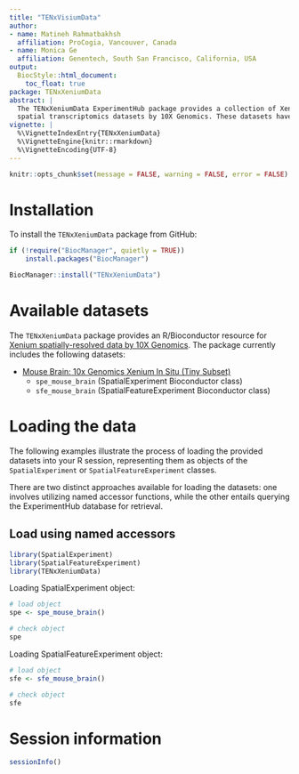 ```yaml
---
title: "TENxVisiumData"
author:
- name: Matineh Rahmatbakhsh
  affiliation: ProCogia, Vancouver, Canada
- name: Monica Ge 
  affiliation: Genentech, South San Francisco, California, USA
output:
  BiocStyle::html_document:
    toc_float: true
package: TENxXeniumData
abstract: |
  The TENxXeniumData ExperimentHub package provides a collection of Xenium 
  spatial transcriptomics datasets by 10X Genomics. These datasets have been formatted into the Bioconductor classes, the SpatialExperiment or SpatialFeatureExperiment (SFE), to facilitate seamless integration into various applications, including examples, demonstrations, and tutorials. The constructed data objects include gene expression profiles, per-transcript location data, centroid, segmentation boundaries (e.g., cell or nucleus boundaries), and image.
vignette: |
  %\VignetteIndexEntry{TENxXeniumData}
  %\VignetteEngine{knitr::rmarkdown}
  %\VignetteEncoding{UTF-8}
---
```


```r
knitr::opts_chunk$set(message = FALSE, warning = FALSE, error = FALSE)
```


# Installation

To install the `TENxXeniumData` package from GitHub:

```r
if (!require("BiocManager", quietly = TRUE))
    install.packages("BiocManager")

BiocManager::install("TENxXeniumData")
```

# Available datasets
The `TENxXeniumData` package provides an R/Bioconductor resource for 
[Xenium spatially-resolved data by 10X Genomics](https://support.10xgenomics.com/spatial-gene-expression/datasets). 
The package currently includes the following datasets:

* [Mouse Brain: 10x Genomics Xenium In Situ (Tiny Subset)](https://www.10xgenomics.com/resources/datasets/fresh-frozen-mouse-brain-for-xenium-explorer-demo-1-standard)
  * `spe_mouse_brain` (SpatialExperiment Bioconductor class)
  * `sfe_mouse_brain` (SpatialFeatureExperiment Bioconductor class)
  
  
# Loading the data
The following examples illustrate the process of loading the provided 
datasets into your R session, representing them as objects of the `SpatialExperiment` or `SpatialFeatureExperiment` classes.

There are two distinct approaches available for loading the datasets: 
one involves utilizing named accessor functions, while the other entails 
querying the ExperimentHub database for retrieval.


## Load using named accessors

```r
library(SpatialExperiment)
library(SpatialFeatureExperiment)
library(TENxXeniumData)
```

Loading SpatialExperiment object:
```r
# load object
spe <- spe_mouse_brain()

# check object
spe
```
Loading SpatialFeatureExperiment object:
```r
# load object
sfe <- sfe_mouse_brain()

# check object
sfe
```

# Session information

```r
sessionInfo()
```

